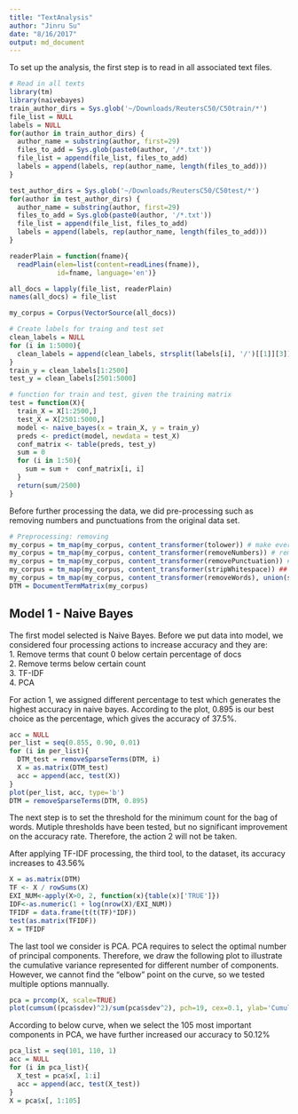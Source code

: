 ```yaml
---
title: "TextAnalysis"
author: "Jinru Su"
date: "8/16/2017"
output: md_document
---
```

To set up the analysis, the first step is to read in all associated text files.
```r
# Read in all texts
library(tm)
library(naivebayes)
train_author_dirs = Sys.glob('~/Downloads/ReutersC50/C50train/*')
file_list = NULL
labels = NULL
for(author in train_author_dirs) {
  author_name = substring(author, first=29)
  files_to_add = Sys.glob(paste0(author, '/*.txt'))
  file_list = append(file_list, files_to_add)
  labels = append(labels, rep(author_name, length(files_to_add)))
}

test_author_dirs = Sys.glob('~/Downloads/ReutersC50/C50test/*')
for(author in test_author_dirs) {
  author_name = substring(author, first=29)
  files_to_add = Sys.glob(paste0(author, '/*.txt'))
  file_list = append(file_list, files_to_add)
  labels = append(labels, rep(author_name, length(files_to_add)))
}

readerPlain = function(fname){
  readPlain(elem=list(content=readLines(fname)), 
            id=fname, language='en')}

all_docs = lapply(file_list, readerPlain)
names(all_docs) = file_list

my_corpus = Corpus(VectorSource(all_docs))

# Create labels for traing and test set
clean_labels = NULL
for (i in 1:5000){
  clean_labels = append(clean_labels, strsplit(labels[i], '/')[[1]][3])
}
train_y = clean_labels[1:2500]
test_y = clean_labels[2501:5000]

# function for train and test, given the training matrix
test = function(X){
  train_X = X[1:2500,]
  test_X = X[2501:5000,]
  model <- naive_bayes(x = train_X, y = train_y)
  preds <- predict(model, newdata = test_X)
  conf_matrix <- table(preds, test_y)
  sum = 0
  for (i in 1:50){
    sum = sum +  conf_matrix[i, i]
  }
  return(sum/2500)
}
```

Before further processing the data, we did pre-processing such as removing numbers and punctuations from the original data set. 
```r
# Preprocessing: removing
my_corpus = tm_map(my_corpus, content_transformer(tolower)) # make everything lowercase
my_corpus = tm_map(my_corpus, content_transformer(removeNumbers)) # remove numbers
my_corpus = tm_map(my_corpus, content_transformer(removePunctuation)) # remove punctuation
my_corpus = tm_map(my_corpus, content_transformer(stripWhitespace)) ## remove excess white-space
my_corpus = tm_map(my_corpus, content_transformer(removeWords), union(stopwords("SMART"), stopwords('en')))
DTM = DocumentTermMatrix(my_corpus)
```

## Model 1 - Naive Bayes
The first model selected is Naive Bayes. Before we put data into model, we considered four processing actions to increase accuracy and they are:<br/>
1. Remove terms that count 0 below certain percentage of docs<br/>
2. Remove terms below certain count<br/>
3. TF-IDF <br/>
4. PCA <br/>

For action 1, we assigned different percentage to test which generates the highest accuracy in naive bayes. According to the plot, 0.895 is our best choice as the percentage, which gives the accuracy of 37.5%.
```r
acc = NULL
per_list = seq(0.855, 0.90, 0.01)
for (i in per_list){
  DTM_test = removeSparseTerms(DTM, i)
  X = as.matrix(DTM_test)
  acc = append(acc, test(X))
}
plot(per_list, acc, type='b')
DTM = removeSparseTerms(DTM, 0.895)
```

The next step is to set the threshold for the minimum count for the bag of words. Mutiple thresholds have been tested, but no significant improvement on the accuracy rate. Therefore, the action 2 will not be taken. 

After applying TF-IDF processing, the third tool, to the dataset, its accuracy increases to 43.56%
```r
X = as.matrix(DTM)
TF <- X / rowSums(X)
EXI_NUM<-apply(X>0, 2, function(x){table(x)['TRUE']})
IDF<-as.numeric(1 + log(nrow(X)/EXI_NUM))
TFIDF = data.frame(t(t(TF)*IDF))
test(as.matrix(TFIDF))
X = TFIDF
```

The last tool we consider is PCA. PCA requires to select the optimal number of principal components. Therefore, we draw the following plot to illustrate the cumulative variance represented for different number of components. However, we cannot find the "elbow" point on the curve, so we tested multiple options mannually.
```r
pca = prcomp(X, scale=TRUE)
plot(cumsum((pca$sdev)^2)/sum(pca$sdev^2), pch=19, cex=0.1, ylab='Cumulative Variance', xlab='Number of Components' )
```
According to below curve, when we select the 105 most important components in PCA, we have further increased our accuracy to 50.12%
```r
pca_list = seq(101, 110, 1)
acc = NULL
for (i in pca_list){
  X_test = pca$x[, 1:i]
  acc = append(acc, test(X_test))
}
X = pca$x[, 1:105]
```